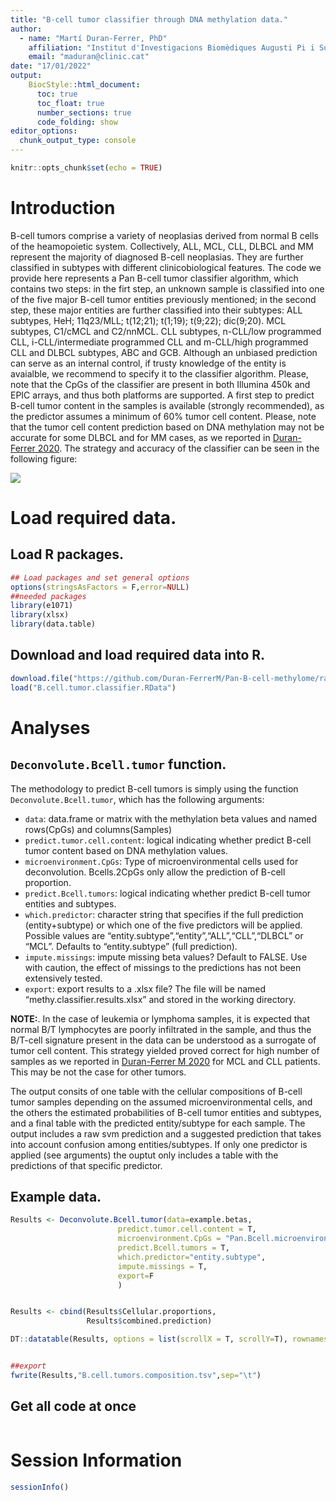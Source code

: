 ```yaml
---
title: "B-cell tumor classifier through DNA methylation data."
author: 
  - name: "Martí Duran-Ferrer, PhD"
    affiliation: "Institut d'Investigacions Biomèdiques Augusti Pi i Sunyer (IDIBAPS), Barcelona, Spain."
    email: "maduran@clinic.cat"
date: "17/01/2022"
output: 
    BiocStyle::html_document:
      toc: true
      toc_float: true
      number_sections: true
      code_folding: show
editor_options: 
  chunk_output_type: console
---
```


```r
knitr::opts_chunk$set(echo = TRUE)
```

# Introduction
B-cell tumors comprise a variety of neoplasias derived from normal B cells of the heamopoietic system. Collectively, ALL, MCL, CLL, DLBCL and MM represent the majority of diagnosed B-cell neoplasias. They are further classified in subtypes with different clinicobiological features. The code we provide here represents a Pan B-cell tumor classifier algorithm, which contains two steps: in the firt step, an unknown sample is classified into one of the five major B-cell tumor entities previously mentioned; in the second step, these major entities are further classified into their subtypes: ALL subtypes, HeH; 11q23/MLL; t(12;21); t(1;19); t(9;22); dic(9;20). MCL subtypes, C1/cMCL and C2/nnMCL. CLL subtypes, n-CLL/low programmed CLL, i-CLL/intermediate programmed CLL and m-CLL/high programmed CLL and DLBCL subtypes, ABC and GCB. Although an unbiased prediction can serve as an internal control, if trusty knowledge of the entity is avaialble, we recommend to specify it to the classifier algorithm. Please, note that the CpGs of the classifier are present in both Illumina 450k and EPIC arrays, and thus both platforms are supported. A first step to predict B-cell tumor content in the samples is available (strongly recommended), as the predictor assumes a minimum of 60% tumor cell content. Please, note that the tumor cell content prediction based on DNA methylation may not be accurate for some DLBCL and for MM cases, as we reported in [Duran-Ferrer 2020](https://www.nature.com/articles/s43018-020-00131-2). The strategy and accuracy of the classifier can be seen in the following figure:


![](../images/classifier.png)

# Load required data.

## Load R packages.

```r

## Load packages and set general options
options(stringsAsFactors = F,error=NULL)
##needed packages
library(e1071)
library(xlsx)
library(data.table)

```

## Download and load required data into R.

```r

download.file("https://github.com/Duran-FerrerM/Pan-B-cell-methylome/raw/master/data/B.cell.tumor.classifier.RData", destfile = "B.cell.tumor.classifier.RData", method="libcurl")
load("B.cell.tumor.classifier.RData")

```

# Analyses

## `Deconvolute.Bcell.tumor` function.
The methodology to predict B-cell tumors is simply using the function `Deconvolute.Bcell.tumor`, which has the following arguments:

  * `data`: data.frame or matrix with the methylation beta values and named rows(CpGs) and columns(Samples)
  * `predict.tumor.cell.content`: logical indicating whether predict B-cell tumor content based on DNA methylation values.
  * `microenvironment.CpGs`: Type of microenvironmental cells used for deconvolution. Bcells.2CpGs only allow the prediction of B-cell proportion.
  * `predict.Bcell.tumors`: logical indicating whether predict B-cell tumor entities and subtypes.
  * `which.predictor`: character string that specifies if the full prediction (entity+subtype) or which one of the five predictors will be applied. Possible values are "entity.subtype","entity","ALL","CLL","DLBCL" or "MCL". Defaults to "entity.subtype" (full prediction).
  * `impute.missings`: impute missing beta values? Default to FALSE. Use with caution, the effect of missings to the predictions has not been extensively tested.
  * `export`: export results to a .xlsx file? The file will be named "methy.classifier.results.xlsx" and stored in the working directory.

**NOTE:**. In the case of leukemia or lymphoma samples, it is expected that normal B/T lymphocytes are poorly infiltrated in the sample, and thus the B/T-cell signature present in the data can be understood as a surrogate of tumor cell content. This strategy yielded proved correct for high number of samples as we reported in [Duran-Ferrer M 2020](https://www.nature.com/articles/s43018-020-00131-2) for MCL and CLL patients. This may be not the case for other tumors.

The output consits of one table with the cellular compositions of B-cell tumor samples depending on the assumed microenvironmental cells, and the others the estimated probabilities of B-cell tumor entities and subtypes, and a final table with the predicted entity/subtype for each sample. The output includes a raw svm prediction and a suggested prediction that takes into account confusion among entities/subtypes. If only one predictor is applied (see arguments) the ouptut only includes a table with the predictions of that specific predictor.

## Example data.

```r

Results <- Deconvolute.Bcell.tumor(data=example.betas,
                        predict.tumor.cell.content = T,
                        microenvironment.CpGs = "Pan.Bcell.microenvironment",
                        predict.Bcell.tumors = T,
                        which.predictor="entity.subtype",
                        impute.missings = T,
                        export=F
                        )


Results <- cbind(Results$Cellular.proportions,
                 Results$combined.prediction)

DT::datatable(Results, options = list(scrollX = T, scrollY=T), rownames = F)


##export
fwrite(Results,"B.cell.tumors.composition.tsv",sep="\t")

```

## Get all code at once
```r
```


# Session Information

```r

sessionInfo()

```